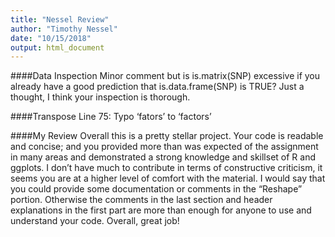 ```yaml
---
title: "Nessel Review"
author: "Timothy Nessel"
date: "10/15/2018"
output: html_document
---
```

####Data Inspection
Minor comment but is is.matrix(SNP) excessive if you already have a good prediction that is.data.frame(SNP) is TRUE?  Just a thought, I think your inspection is thorough. 

####Transpose
Line 75: Typo 'fators' to 'factors'


####My Review
Overall this is a pretty stellar project. Your code is readable and concise; and you provided more than was expected of the assignment in many areas and demonstrated a strong knowledge and skillset of R and ggplots. I don't have much to contribute in terms of constructive criticism, it seems you are at a higher level of comfort with the material. I would say that you could provide some documentation or comments in the "Reshape" portion. Otherwise the comments in the last section and header explanations in the first part are more than enough for anyone to use and understand your code. Overall, great job!